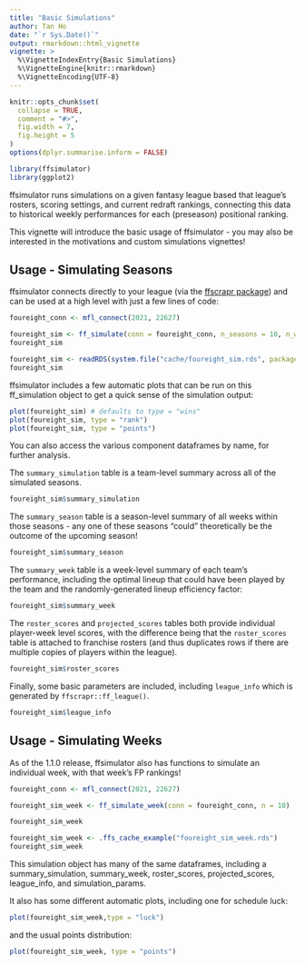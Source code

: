 ```yaml
---
title: "Basic Simulations"
author: Tan Ho
date: "`r Sys.Date()`"
output: rmarkdown::html_vignette
vignette: >
  %\VignetteIndexEntry{Basic Simulations}
  %\VignetteEngine{knitr::rmarkdown}
  %\VignetteEncoding{UTF-8}
---
```


```r
knitr::opts_chunk$set(
  collapse = TRUE,
  comment = "#>",
  fig.width = 7,
  fig.height = 5
)
options(dplyr.summarise.inform = FALSE)
```

```r
library(ffsimulator)
library(ggplot2)
```

ffsimulator runs simulations on a given fantasy league based that league's rosters, scoring settings, and current redraft rankings, connecting this data to historical weekly performances for each (preseason) positional ranking.

This vignette will introduce the basic usage of ffsimulator - you may also be interested in the motivations and custom simulations vignettes!

## Usage - Simulating Seasons

ffsimulator connects directly to your league (via the [ffscrapr package](https://ffscrapr.ffverse.com)) and can be used at a high level with just a few lines of code:

```r
foureight_conn <- mfl_connect(2021, 22627)

foureight_sim <- ff_simulate(conn = foureight_conn, n_seasons = 10, n_weeks = 14)
foureight_sim
```
```r
foureight_sim <- readRDS(system.file("cache/foureight_sim.rds", package = "ffsimulator"))
foureight_sim
```
ffsimulator includes a few automatic plots that can be run on this ff_simulation object to get a quick sense of the simulation output:
```r
plot(foureight_sim) # defaults to type = "wins"
plot(foureight_sim, type = "rank")
plot(foureight_sim, type = "points")
```

You can also access the various component dataframes by name, for further analysis.

The `summary_simulation` table is a team-level summary across all of the simulated seasons.
```r
foureight_sim$summary_simulation
```

The `summary_season` table is a season-level summary of all weeks within those seasons - any one of these seasons "could" theoretically be the outcome of the upcoming season!
```r
foureight_sim$summary_season
```

The `summary_week` table is a week-level summary of each team's performance, including the optimal lineup that could have been played by the team and the randomly-generated lineup efficiency factor:
```r
foureight_sim$summary_week
```

The `roster_scores` and `projected_scores` tables both provide individual player-week level scores, with the difference being that the `roster_scores` table is attached to franchise rosters (and thus duplicates rows if there are multiple copies of players within the league). 
```r
foureight_sim$roster_scores
```

Finally, some basic parameters are included, including `league_info` which is generated by `ffscrapr::ff_league()`.
```r
foureight_sim$league_info
```

## Usage - Simulating Weeks

As of the 1.1.0 release, ffsimulator also has functions to simulate an individual week, with that week's FP rankings!

```r
foureight_conn <- mfl_connect(2021, 22627)

foureight_sim_week <- ff_simulate_week(conn = foureight_conn, n = 10)

foureight_sim_week
```
```r
foureight_sim_week <- .ffs_cache_example("foureight_sim_week.rds")
foureight_sim_week
```

This simulation object has many of the same dataframes, including a summary_simulation, summary_week, roster_scores, projected_scores, league_info, and simulation_params. 

It also has some different automatic plots, including one for schedule luck:

```r
plot(foureight_sim_week,type = "luck")
```

and the usual points distribution:

```r
plot(foureight_sim_week, type = "points")
```
